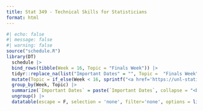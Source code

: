 ```yaml
---
title: Stat 349 - Technical Skills for Statisticians
format: html
---
```



```r
#| echo: false
#| message: false
#| warning: false
source("schedule.R")
library(DT)
  schedule |>
  bind_rows(tibble(Week = 16, Topic = "Finals Week")) |>
  tidyr::replace_na(list("Important Dates" = "", Topic =  "Finals Week")) |>
  mutate(Topic = if_else(Week < 16, sprintf("<a href='https://unl-statistics.github.io/stat349/weeks/week-%02d.html'> %s </a>", Week, Topic), Topic)) |>
  group_by(Week, Topic) |>
  summarize(`Important Dates` = paste(`Important Dates`, collapse = "<br>")) |>
  ungroup() |>
  datatable(escape = F, selection = 'none', filter='none', options = list(paging = F, info = F, searching = F), rownames = F, style = "bootstrap")

```
